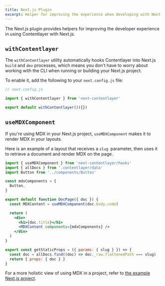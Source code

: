 ```yaml
---
title: Next.js Plugin
excerpt: Helper for improving the experience when developing with Next.js.
---
```


The Next.js plugin provides helpers for improving the developer experience in using Contentlayer with Next.js.

## `withContentlayer`

The `withContentlayer` utility automatically hooks Contentlayer into Next.js `build` and `dev` processes, which means you don't have to worry about working with the CLI when running or building your Next.js project.

To enable it, add the following to your `next.config.js` file:

```js
// next.config.js

import { withContentlayer } from 'next-contentlayer'

export default withContentlayer()({})
```

## `useMDXComponent`

If you're using MDX in your Next.js project, `useMDXComponent` makes it to render MDX in your layouts.

Here is an example of a layout that receives a `slug `parameter, then uses it to retrieve a document and render MDX on the page.

```jsx
import { useMDXComponent } from 'next-contentlayer/hooks'
import { allDocs } from '.contentlayer/data'
import Button from '../components/Button'

const mdxComponents = {
  Button,
}

export default function DocPage({ doc }) {
  const MDXContent = useMDXComponent(doc.body.code)

  return (
    <div>
      <h1>{doc.title}</h1>
      <MDXContent components={mdxComponents} />
    </div>
  )
}

export const getStaticProps = ({ params: { slug } }) => {
  const doc = allDocs.find((doc) => doc._raw.flattenedPath === slug)
  return { props: { doc } }
}
```

For a more holistic view of using MDX in a project, refer to [the example Next.js project](https://github.com/contentlayerdev/next-contentlayer-example).
